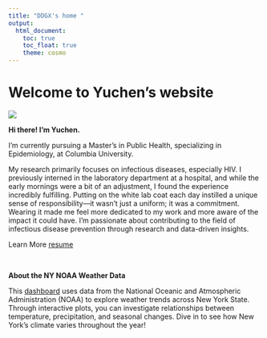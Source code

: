```yaml
---
title: "DDGX's home "
output: 
  html_document:
    toc: true
    toc_float: true
    theme: cosmo
---
```


# Welcome to Yuchen's website 

![](image/IMG_8486.GIF)


**Hi there! I’m Yuchen.**

I’m currently pursuing a Master’s in Public Health, specializing in Epidemiology, at Columbia University.

My research primarily focuses on infectious diseases, especially HIV. I previously interned in the laboratory department at a hospital, and while the early mornings were a bit of an adjustment, I found the experience incredibly fulfilling. Putting on the white lab coat each day instilled a unique sense of responsibility—it wasn’t just a uniform; it was a commitment. Wearing it made me feel more dedicated to my work and more aware of the impact it could have. I’m passionate about contributing to the field of infectious disease prevention through research and data-driven insights.

Learn More [resume](about.html)

<br>

**About the NY NOAA Weather Data**

This [dashboard](dashboard.html) uses data from the National Oceanic and Atmospheric Administration (NOAA) to explore weather trends across New York State. Through interactive plots, you can investigate relationships between temperature, precipitation, and seasonal changes. Dive in to see how New York’s climate varies throughout the year!

